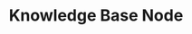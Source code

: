 ---
title: "Knowledge Base Node"
description: "Pulls information from a predefined knowledge source"
---